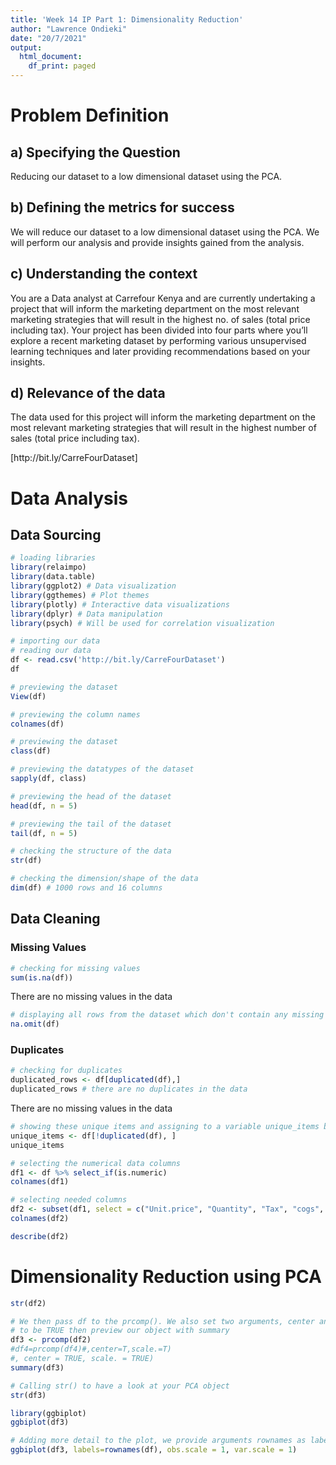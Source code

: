 ---
title: 'Week 14 IP Part 1: Dimensionality Reduction'
author: "Lawrence Ondieki"
date: "20/7/2021"
output:
  html_document:
    df_print: paged
---

# Problem Definition
## **a) Specifying the Question**

Reducing our dataset to a low dimensional dataset using the PCA.

## **b) Defining the metrics for success**

We will reduce our dataset to a low dimensional dataset using the PCA. We will perform our analysis and provide insights gained from the analysis.

## **c) Understanding the context**

You are a Data analyst at Carrefour Kenya and are currently undertaking a project that will inform the marketing department on the most relevant marketing strategies that will result in the highest no. of sales (total price including tax). Your project has been divided into four parts where you'll explore a recent marketing dataset by performing various unsupervised learning techniques and later providing recommendations based on your insights.

## **d) Relevance of the data**

The data used for this project will inform the marketing department on the most relevant marketing strategies that will result in the highest number of sales (total price including tax).

[http://bit.ly/CarreFourDataset]

# Data Analysis
## Data Sourcing
```{r}
# loading libraries
library(relaimpo)
library(data.table)
library(ggplot2) # Data visualization
library(ggthemes) # Plot themes
library(plotly) # Interactive data visualizations
library(dplyr) # Data manipulation
library(psych) # Will be used for correlation visualization
```

```{r}
# importing our data
# reading our data
df <- read.csv('http://bit.ly/CarreFourDataset')
df
```

```{r}
# previewing the dataset
View(df)

```

```{r}
# previewing the column names
colnames(df)

```

```{r}
# previewing the dataset
class(df)

```

```{r}
# previewing the datatypes of the dataset
sapply(df, class)
```

```{r}
# previewing the head of the dataset
head(df, n = 5)

```

```{r}
# previewing the tail of the dataset
tail(df, n = 5)

```

```{r}
# checking the structure of the data
str(df)

```

```{r}
# checking the dimension/shape of the data
dim(df) # 1000 rows and 16 columns
```
## Data Cleaning
### Missing Values
```{r}
# checking for missing values
sum(is.na(df))
```
There are no missing values in the data
```{r}
# displaying all rows from the dataset which don't contain any missing values 
na.omit(df)
```

### Duplicates

```{r}
# checking for duplicates
duplicated_rows <- df[duplicated(df),]
duplicated_rows # there are no duplicates in the data
```
There are no missing values in the data
```{r}
# showing these unique items and assigning to a variable unique_items below
unique_items <- df[!duplicated(df), ]
unique_items
```

```{r}
# selecting the numerical data columns
df1 <- df %>% select_if(is.numeric)
colnames(df1)
```

```{r}
# selecting needed columns
df2 <- subset(df1, select = c("Unit.price", "Quantity", "Tax", "cogs", "gross.income", "Rating", "Total"))
colnames(df2)
```

```{r}
describe(df2)
```


# Dimensionality Reduction using PCA

```{r}
str(df2)
```

```{r}
# We then pass df to the prcomp(). We also set two arguments, center and scale,
# to be TRUE then preview our object with summary
df3 <- prcomp(df2)
#df4=prcomp(df4)#,center=T,scale.=T)
#, center = TRUE, scale. = TRUE)
summary(df3)
```

```{r}
# Calling str() to have a look at your PCA object
str(df3)
```

```{r}
library(ggbiplot)
ggbiplot(df3)
```
```{r}
# Adding more detail to the plot, we provide arguments rownames as labels
ggbiplot(df3, labels=rownames(df), obs.scale = 1, var.scale = 1)
```
